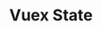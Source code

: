 ---
id: "vue_tf_med_009"
questionType: "TRUE_FALSE"
title: "Vuex State"
statement: "The initial state in Vuex is defined in the data option."
difficulty: "MEDIUM"
category: "Vue"
correctAnswer: false
explanation: "Vuex state is defined in the state option, not data."
---
